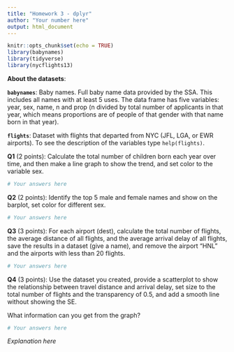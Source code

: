 ```yaml
---
title: "Homework 3 - dplyr"
author: "Your number here"
output: html_document
---
```


```r
knitr::opts_chunk$set(echo = TRUE)
library(babynames)
library(tidyverse)
library(nycflights13)
```

**About the datasets**:

**`babynames`**: Baby names. Full baby name data provided by the SSA. This includes all names with at least 5 uses. The data frame has five variables: year, sex, name, n and prop (n divided by total number of applicants in that year, which means proportions are of people of that gender with that name born in that year).

**`flights`**: Dataset with flights that departed from NYC (JFL, LGA, or EWR airports). To see the description of the variables type `help(flights)`.

**Q1** (2 points): Calculate the total number of children born each year over time, and then make a line graph to show the trend, and set color to the variable sex.

```r
# Your answers here
```

**Q2** (2 points): Identify the top 5 male and female names and show on the barplot, set color for different sex.

```r
# Your answers here
```

**Q3** (3 points): For each airport (dest), calculate the total number of flights, the average distance of all flights, and the average arrival delay of all flights, save the results in a dataset (give a name), and remove the airport "HNL" and the airports with less than 20 flights.

```r
# Your answers here
```


**Q4** (3 points): Use the dataset you created, provide a scatterplot to show the relationship between travel distance and arrival delay, set size to the total number of flights and the transparency of 0.5, and add a smooth line without showing the SE.

What information can you get from the graph?

```r
# Your answers here
```

_Explanation here_